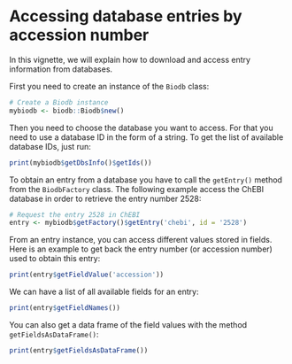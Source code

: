 <!--
%\VignetteEngine{knitr::rmarkdown}
%\VignetteIndexEntry{Accessing database entries by accession number}
-->

# Accessing database entries by accession number

In this vignette, we will explain how to download and access entry information from databases.

First you need to create an instance of the `Biodb` class:
```r
# Create a Biodb instance
mybiodb <- biodb::Biodb$new()
```

Then you need to choose the database you want to access. For that you need to use a database ID in the form of a string. To get the list of available database IDs, just run:
```r
print(mybiodb$getDbsInfo()$getIds())
```

To obtain an entry from a database you have to call the `getEntry()` method from the `BiodbFactory` class. The following example access the ChEBI database in order to retrieve the entry number 2528:
```r
# Request the entry 2528 in ChEBI
entry <- mybiodb$getFactory()$getEntry('chebi', id = '2528')
```

From an entry instance, you can access different values stored in fields. Here is an example to get back the entry number (or accession number) used to obtain this entry:
```r
print(entry$getFieldValue('accession'))
```

We can have a list of all available fields for an entry:
```r
print(entry$getFieldNames())
```

You can also get a data frame of the field values with the method `getFieldsAsDataFrame()`:
```r
print(entry$getFieldsAsDataFrame())
```
